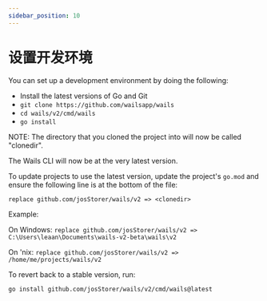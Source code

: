 ```yaml
---
sidebar_position: 10
---
```


# 设置开发环境

You can set up a development environment by doing the following:

- Install the latest versions of Go and Git
- `git clone https://github.com/wailsapp/wails`
- `cd wails/v2/cmd/wails`
- `go install`

NOTE: The directory that you cloned the project into will now be called "clonedir".

The Wails CLI will now be at the very latest version.

To update projects to use the latest version, update the project's `go.mod` and ensure the following line is at the bottom of the file:

`replace github.com/josStorer/wails/v2 => <clonedir>`

Example:

On Windows: `replace github.com/josStorer/wails/v2 => C:\Users\leaan\Documents\wails-v2-beta\wails\v2`

On 'nix: `replace github.com/josStorer/wails/v2 => /home/me/projects/wails/v2`

To revert back to a stable version, run:

`go install github.com/josStorer/wails/v2/cmd/wails@latest`
